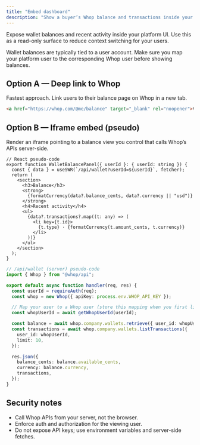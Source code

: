```yaml
---
title: "Embed dashboard"
description: "Show a buyer’s Whop balance and transactions inside your platform"
---
```


Expose wallet balances and recent activity inside your platform UI. Use this as a read-only surface to reduce context switching for your users.

<Tip>
  Wallet balances are typically tied to a user account. Make sure you map your
  platform user to the corresponding Whop user before showing balances.
</Tip>

## Option A — Deep link to Whop

Fastest approach. Link users to their balance page on Whop in a new tab.

```md
<a href="https://whop.com/@me/balance" target="_blank" rel="noopener">View balance</a>
```

## Option B — Iframe embed (pseudo)

Render an iframe pointing to a balance view you control that calls Whop’s APIs server-side.

```tsx
// React pseudo-code
export function WalletBalancePanel({ userId }: { userId: string }) {
  const { data } = useSWR(`/api/wallet?userId=${userId}`, fetcher);
  return (
    <section>
      <h3>Balance</h3>
      <strong>
        {formatCurrency(data?.balance_cents, data?.currency || "usd")}
      </strong>
      <h4>Recent activity</h4>
      <ul>
        {data?.transactions?.map((t: any) => (
          <li key={t.id}>
            {t.type} · {formatCurrency(t.amount_cents, t.currency)}
          </li>
        ))}
      </ul>
    </section>
  );
}
```

```ts
// /api/wallet (server) pseudo-code
import { Whop } from "@whop/api";

export default async function handler(req, res) {
  const userId = requireAuth(req);
  const whop = new Whop({ apiKey: process.env.WHOP_API_KEY });

  // Map your user to a Whop user (store this mapping when you first link accounts)
  const whopUserId = await getWhopUserId(userId);

  const balance = await whop.company.wallets.retrieve({ user_id: whopUserId });
  const transactions = await whop.company.wallets.listTransactions({
    user_id: whopUserId,
    limit: 10,
  });

  res.json({
    balance_cents: balance.available_cents,
    currency: balance.currency,
    transactions,
  });
}
```

## Security notes

- Call Whop APIs from your server, not the browser.
- Enforce auth and authorization for the viewing user.
- Do not expose API keys; use environment variables and server-side fetches.
